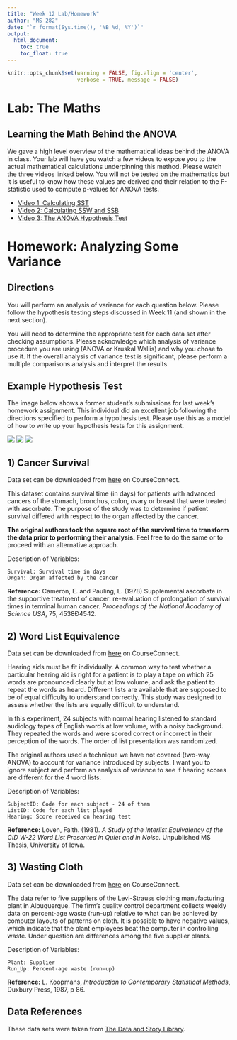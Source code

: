 ```yaml
---
title: "Week 12 Lab/Homework"
author: "MS 282"
date: "`r format(Sys.time(), '%B %d, %Y')`"
output: 
  html_document:
    toc: true
    toc_float: true
---
```



```r
knitr::opts_chunk$set(warning = FALSE, fig.align = 'center', 
                      verbose = TRUE, message = FALSE)
```

# Lab: The Maths


## Learning the Math Behind the ANOVA

We gave a high level overview of the mathematical ideas behind the ANOVA in class. Your lab will have you watch a few videos to expose you to the actual mathematical calculations underpinning this method. Please watch the three videos linked below. You will not be tested on the mathematics but it is useful to know how these values are derived and their relation to the F-statistic used to compute p-values for ANOVA tests.

- [Video 1: Calculating SST](https://www.khanacademy.org/math/probability/statistics-inferential/anova/v/anova-1-calculating-sst-total-sum-of-squares)
- [Video 2: Calculating SSW and SSB](https://www.khanacademy.org/math/probability/statistics-inferential/anova/v/anova-2-calculating-ssw-and-ssb-total-sum-of-squares-within-and-between-avi)
- [Video 3: The ANOVA Hypothesis Test](https://www.khanacademy.org/math/probability/statistics-inferential/anova/v/anova-3-hypothesis-test-with-f-statistic)



# Homework: Analyzing Some Variance

## Directions

You will perform an analysis of variance for each question below. Please follow the hypothesis testing steps discussed in Week 11 (and shown in the next section). 

You will need to determine the appropriate test for each data set after checking assumptions. Please acknowledge which analysis of variance procedure you are using (ANOVA or Kruskal Wallis) and why you chose to use it. If the overall analysis of variance test is significant, please perform a multiple comparisons analysis and interpret the results. 


## Example Hypothesis Test

The image below shows a former student's submissions for last week's homework assignment. This individual did an excellent job following the directions specified to perform a hypothesis test. Please use this as a model of how to write up your hypothesis tests for this assignment. 

![](../images/hmwk-1.png)
![](../images/hmwk-2.png)
![](../images/hmwk-3.png)



## 1) Cancer Survival

Data set can be downloaded from [here](https://courses.aquinas.edu/mod/resource/view.php?id=102940) on CourseConnect.

This dataset contains survival time (in days) for patients with advanced cancers of the stomach, bronchus, colon, ovary or breast that were treated with ascorbate. The purpose of the study was to determine if patient survival differed with respect to the organ affected by the cancer.

**The original authors took the square root of the survival time to transform the data prior to performing their analysis.** Feel free to do the same or to proceed with an alternative approach. 

Description of Variables:

```
Survival: Survival time in days
Organ: Organ affected by the cancer
```

**Reference:** Cameron, E. and Pauling, L. (1978) Supplemental ascorbate in the supportive treatment of cancer: re-evaluation of prolongation of survival times in terminal human cancer. *Proceedings of the National Academy of Science USA*, 75, 4538Ð4542.


## 2) Word List Equivalence 

Data set can be downloaded from [here](https://courses.aquinas.edu/mod/resource/view.php?id=102941) on CourseConnect.

Hearing aids must be fit individually. A common way to test whether a particular hearing aid is right for a patient is to play a tape on which 25 words are pronounced clearly but at low volume, and ask the patient to repeat the words as heard. Different lists are available that are supposed to be of equal difficulty to understand correctly. This study was designed to assess whether the lists are equally difficult to understand.

In this experiment, 24 subjects with normal hearing listened to standard audiology tapes of English words at low volume, with a noisy background. They repeated the words and were scored correct or incorrect in their perception of the words. The order of list presentation was randomized.

The original authors used a technique we have not covered (two-way ANOVA) to account for variance introduced by subjects. I want you to ignore subject and perform an analysis of variance to see if hearing scores are different for the 4 word lists. 


Description of Variables:

```
SubjectID: Code for each subject - 24 of them
ListID: Code for each list played
Hearing: Score received on hearing test
```

**Reference:** Loven, Faith. (1981). *A Study of the Interlist Equivalency of the CID W-22 Word List Presented in Quiet and in Noise.* Unpublished MS Thesis, University of Iowa.


## 3) Wasting Cloth

Data set can be downloaded from [here](https://courses.aquinas.edu/mod/resource/view.php?id=102943) on CourseConnect.

The data refer to five suppliers of the Levi-Strauss clothing manufacturing plant in Albuquerque. The firm's quality control department collects weekly data on percent-age waste (run-up) relative to what can be achieved by computer layouts of patterns on cloth. It is possible to have negative values, which indicate that the plant employees beat the computer in controlling waste. Under question are differences among the five supplier plants.

Description of Variables:

```
Plant: Supplier
Run_Up: Percent-age waste (run-up)
```

**Reference:** L. Koopmans, *Introduction to Contemporary Statistical Methods*, Duxbury Press, 1987, p 86.



## Data References

These data sets were taken from [The Data and Story Library](http://lib.stat.cmu.edu/DASL/). 


